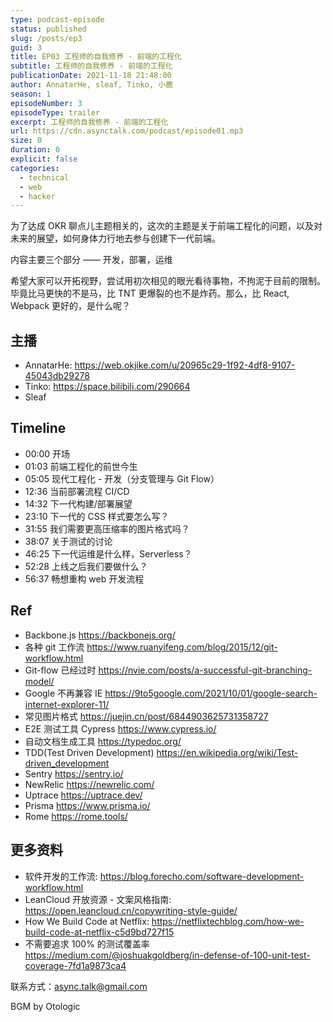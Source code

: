 ```yaml
---
type: podcast-episode
status: published
slug: /posts/ep3
guid: 3
title: EP03 工程师的自我修养 - 前端的工程化
subtitle: 工程师的自我修养 - 前端的工程化
publicationDate: 2021-11-18 21:48:00
author: AnnatarHe, sleaf, Tinko, 小鹿
season: 1
episodeNumber: 3
episodeType: trailer
excerpt: 工程师的自我修养 - 前端的工程化
url: https://cdn.asynctalk.com/podcast/episode01.mp3
size: 0
duration: 0
explicit: false
categories:
  - technical
  - web
  - hacker
---
```


为了达成 OKR 聊点儿主题相关的，这次的主题是关于前端工程化的问题，以及对未来的展望，如何身体力行地去参与创建下一代前端。

内容主要三个部分 —— 开发，部署，运维

希望大家可以开拓视野，尝试用初次相见的眼光看待事物，不拘泥于目前的限制。毕竟比马更快的不是马，比 TNT 更爆裂的也不是炸药。那么，比 React, Webpack 更好的，是什么呢？

## 主播

* AnnatarHe: https://web.okjike.com/u/20965c29-1f92-4df8-9107-45043db29278
* Tinko: https://space.bilibili.com/290664
* Sleaf

## Timeline

* 00:00 开场
* 01:03  前端工程化的前世今生
* 05:05  现代工程化 - 开发（分支管理与 Git Flow）
* 12:36  当前部署流程 CI/CD
* 14:32 下一代构建/部署展望
* 23:10  下一代的 CSS 样式要怎么写？
* 31:55  我们需要更高压缩率的图片格式吗？
* 38:07  关于测试的讨论
* 46:25  下一代运维是什么样，Serverless？
* 52:28  上线之后我们要做什么？
* 56:37  畅想重构 web 开发流程

## Ref

* Backbone.js https://backbonejs.org/
* 各种 git 工作流 https://www.ruanyifeng.com/blog/2015/12/git-workflow.html
* Git-flow 已经过时 https://nvie.com/posts/a-successful-git-branching-model/
* Google 不再兼容 IE https://9to5google.com/2021/10/01/google-search-internet-explorer-11/
* 常见图片格式 https://juejin.cn/post/6844903625731358727
* E2E 测试工具 Cypress https://www.cypress.io/
* 自动文档生成工具 https://typedoc.org/
* TDD(Test Driven Development) https://en.wikipedia.org/wiki/Test-driven_development
* Sentry https://sentry.io/
* NewRelic https://newrelic.com/
* Uptrace https://uptrace.dev/
* Prisma https://www.prisma.io/
* Rome https://rome.tools/

## 更多资料

* 软件开发的工作流: https://blog.forecho.com/software-development-workflow.html
* LeanCloud 开放资源 - 文案风格指南: https://open.leancloud.cn/copywriting-style-guide/
* How We Build Code at Netflix: https://netflixtechblog.com/how-we-build-code-at-netflix-c5d9bd727f15
* 不需要追求 100% 的测试覆盖率 https://medium.com/@joshuakgoldberg/in-defense-of-100-unit-test-coverage-7fd1a9873ca4

联系方式：async.talk@gmail.com

BGM by Otologic